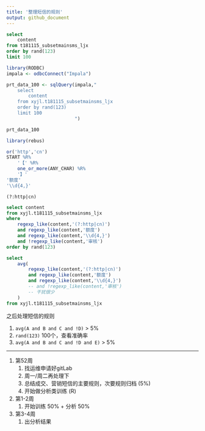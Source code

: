 ```yaml
---
title: '整理短信的规则'
output: github_document
---
```


```sql
select 
    content
from t181115_subsetmainsms_ljx
order by rand(123)
limit 100
```

```r
library(RODBC)
impala <- odbcConnect("Impala")
```

```r
prt_data_100 <- sqlQuery(impala,"
    select 
        content
    from xyjl.t181115_subsetmainsms_ljx
    order by rand(123)
    limit 100
                         ")
```

```r
prt_data_100
```

```r
library(rebus)
```

```r
or('http','cn')
START %R%
    '【' %R%
    one_or_more(ANY_CHAR) %R%
    '】'
'额度'
'\\d{4,}'
```

`(?:http|cn)`

```sql
select content
from xyjl.t181115_subsetmainsms_ljx
where
    regexp_like(content,'(?:http|cn)')
    and regexp_like(content,'额度')
    and regexp_like(content,'\\d{4,}')
    and !regexp_like(content,'审核')
order by rand(123)
```

```sql
select 
    avg(
        regexp_like(content,'(?:http|cn)')
        and regexp_like(content,'额度')
        and regexp_like(content,'\\d{4,}')
        -- and !regexp_like(content,'审核')
        -- 干扰很少
    )
from xyjl.t181115_subsetmainsms_ljx
```

之后处理短信的规则

1. `avg(A and B and C and !D)` > 5%
1. `rand(123)` 100个，查看准确率
1. `avg(A and B and C and !D and E)` > 5%


***

1. 第52周
    1. 找运维申请好gitLab
    1. 周一/周二再处理下
    1. 总结成交、营销短信的主要规则，次要规则归档 (5%)
    1. 开始做分析类训练 (R)
1. 第1-2周
    1. 开始训练 50% + 分析 50%
1. 第3-4周
    1. 出分析结果
        
